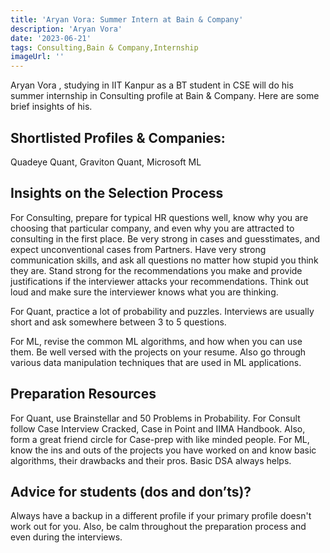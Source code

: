 ---
title: 'Aryan Vora: Summer Intern at Bain & Company'
description: 'Aryan Vora'
date: '2023-06-21'
tags: Consulting,Bain & Company,Internship
imageUrl: ''
---

Aryan Vora , studying in IIT Kanpur as a BT student in CSE will do
his summer internship in Consulting profile at Bain & Company. Here are some brief
insights of his.

## Shortlisted Profiles & Companies:
Quadeye Quant, Graviton Quant, Microsoft ML

## Insights on the Selection Process
For Consulting, prepare for typical HR questions well, know why you are choosing that particular company, and even why you are attracted to consulting in the first place.
Be very strong in cases and guesstimates, and expect unconventional cases from Partners. Have very strong communication skills, and ask all questions no matter how stupid you think they are. Stand strong for the recommendations you make and provide justifications if the interviewer attacks your recommendations. Think out loud and make sure the interviewer knows what you are thinking.

For Quant, practice a lot of probability and puzzles. Interviews are usually short and ask somewhere between 3 to 5 questions.

For ML, revise the common ML algorithms, and how when you can use them. Be well versed with the projects on your resume. Also go through various data manipulation techniques that are used in ML applications.

##  Preparation Resources
For Quant, use Brainstellar and 50 Problems in Probability.
For Consult follow Case Interview Cracked, Case in Point and IIMA Handbook. Also, form a great friend circle for Case-prep with like minded people.
For ML, know the ins and outs of the projects you have worked on and know basic algorithms, their drawbacks and their pros. Basic DSA always helps.

## Advice for students (dos and don’ts)? 
Always have a backup in a different profile if your primary profile doesn't work out for you. 
Also, be calm throughout the preparation process and even during the interviews. 

